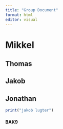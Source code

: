 ```yaml
---
title: "Group Document"
format: html
editor: visual
---
```


# Mikkel

## Thomas

## Jakob

## Jonathan

```r
print("jakob lugter")
```

#### BAK9
